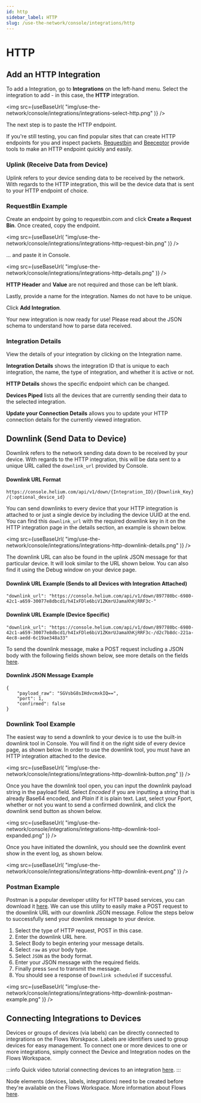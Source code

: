 ```yaml
---
id: http
sidebar_label: HTTP
slug: /use-the-network/console/integrations/http
---
```


# HTTP


## Add an HTTP Integration

To add a Integration, go to **Integrations** on the left-hand menu. Select the
integration to add - in this case, the **HTTP** integration.

<img
  src={useBaseUrl(
    "img/use-the-network/console/integrations/integrations-select-http.png"
  )}
/>

The next step is to paste the HTTP endpoint.

If you're still testing, you can find popular sites that can create HTTP
endpoints for you and inspect packets. [Requestbin](https://www.requestbin.com)
and [Beeceptor](https://www.beeceptor.com) provide tools to make an HTTP
endpoint quickly and easily.

### Uplink \(Receive Data from Device\)

Uplink refers to your device sending data to be received by the network. With
regards to the HTTP integration, this will be the device data that is sent to
your HTTP endpoint of choice.

### RequestBin Example

Create an endpoint by going to requestbin.com and click **Create a Request
Bin**. Once created, copy the endpoint.

<img
  src={useBaseUrl(
    "img/use-the-network/console/integrations/integrations-http-request-bin.png"
  )}
/>

... and paste it in Console.

<img
  src={useBaseUrl(
    "img/use-the-network/console/integrations/integrations-http-details.png"
  )}
/>

**HTTP Header** and **Value** are not required and those can be left blank.

Lastly, provide a name for the integration. Names do not have to be unique.

Click **Add Integration**.

Your new integration is now ready for use! Please read about the JSON schema to
understand how to parse data received.

### Integration Details

View the details of your integration by clicking on the Integration name.

**Integration Details** shows the integration ID that is unique to each
integration, the name, the type of integration, and whether it is active or not.

**HTTP Details** shows the specific endpoint which can be changed.

**Devices Piped** lists all the devices that are currently sending their data to
the selected integration.

**Update your Connection Details** allows you to update your HTTP connection
details for the currently viewed integration.

## Downlink \(Send Data to Device\)

Downlink refers to the network sending data down to be received by your device.
With regards to the HTTP integration, this will be data sent to a unique URL
called the `downlink_url` provided by Console.

#### Downlink URL Format

`https://console.helium.com/api/v1/down/{Integration_ID}/{Downlink_Key}/{:optional_device_id}`

You can send downlinks to every device that your HTTP integration is attached to
or just a single device by including the device UUID at the end. You can find
this `downlink_url` with the required downlink key in it on the HTTP integration
page in the details section, an example is shown below.

<img
  src={useBaseUrl(
    "img/use-the-network/console/integrations/integrations-http-downlink-details.png"
  )}
/>

The downlink URL can also be found in the uplink JSON message for that
particular device. It will look similar to the URL shown below. You can also
find it using the Debug window on your device page.

#### Downlink URL Example \(Sends to all Devices with Integration Attached\)

```text
"downlink_url": "https://console.helium.com/api/v1/down/897780bc-6980-42c1-a659-30077e8dbcd1/h4IxFDle6biV1ZKmrUJamaXhKjRRF3c-"
```

#### Downlink URL Example \(Device Specific\)

```text
"downlink_url": "https://console.helium.com/api/v1/down/897780bc-6980-42c1-a659-30077e8dbcd1/h4IxFDle6biV1ZKmrUJamaXhKjRRF3c-/d2c7b8dc-221a-4ec8-aedd-6c19ae348a33"
```

To send the downlink message, make a POST request including a JSON body with the
following fields shown below, see more details on the fields
[here](/use-the-network/console/integrations/json-schema#downlink-transmitting-data-to-a-device).

#### Downlink JSON Message Example

```text
{
    "payload_raw": "SGVsbG8sIHdvcmxkIQ==",
    "port": 1,
    "confirmed": false
}
```

### Downlink Tool Example

The easiest way to send a downlink to your device is to use the built-in
downlink tool in Console. You will find it on the right side of every device
page, as shown below. In order to use the downlink tool, you must have an HTTP
integration attached to the device.

<img
  src={useBaseUrl(
    "img/use-the-network/console/integrations/integrations-http-downlink-button.png"
  )}
/>

Once you have the downlink tool open, you can input the downlink payload string
in the payload field. Select _Encoded_ if you are inputting a string that is
already Base64 encoded, and _Plain_ if it is plain text. Last, select your
Fport, whether or not you want to send a confirmed downlink, and click the
downlink send button as shown below.

<img
  src={useBaseUrl(
    "img/use-the-network/console/integrations/integrations-http-downlink-tool-expanded.png"
  )}
/>

Once you have initiated the downlink, you should see the downlink event show in
the event log, as shown below.

<img
  src={useBaseUrl(
    "img/use-the-network/console/integrations/integrations-http-downlink-event.png"
  )}
/>

### Postman Example

Postman is a popular developer utility for HTTP based services, you can download
it [here](https://www.postman.com/downloads/). We can use this utility to easily
make a POST request to the downlink URL with our downlink JSON message. Follow
the steps below to successfully send your downlink message to your device.

1. Select the type of HTTP request, POST in this case.
2. Enter the downlink URL here.
3. Select Body to begin entering your message details.
4. Select `raw` as your body type.
5. Select `JSON` as the body format.
6. Enter your JSON message with the required fields.
7. Finally press `Send` to transmit the message.
8. You should see a response of `Downlink scheduled` if successful.

<img
  src={useBaseUrl(
    "img/use-the-network/console/integrations/integrations-http-downlink-postman-example.png"
  )}
/>

## Connecting Integrations to Devices

Devices or groups of devices (via labels) can be directly connected to
integrations on the Flows Worskpace. Labels are identifiers used to group
devices for easy management. To connect one or more devices to one or more
integrations, simply connect the Device and Integration nodes on the Flows
Workspace.

:::info Quick video tutorial connecting devices to an integration
[here](https://www.youtube.com/watch?v=lnERw1f7TGE). :::

Node elements (devices, labels, integrations) need to be created before they're
available on the Flows Workspace. More information about Flows
[here](https://docs.helium.com/use-the-network/console/flows/).
